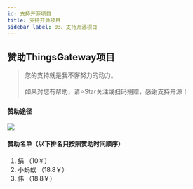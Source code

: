 ```yaml
---
id: 支持开源项目
title: 支持开源项目
sidebar_label: 03、支持开源项目
---
```


## 赞助ThingsGateway项目
> 您的支持就是我不懈努力的动力。
<br></br>如果对您有帮助，请⭐Star关注或扫码捐赠，感谢支持开源！

#### 赞助途径
![](/img/pay.png)


#### 赞助名单（以下排名只按照赞助时间顺序）

1. 绢 （10￥）
2. 小蚂蚁 （18.8￥）
3. 伟 （18.8￥）




